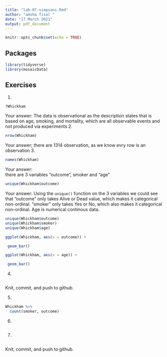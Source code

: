 ```yaml
---
title: "lab-07-simpsons.Rmd"
author: "amsha fisal "
date: "17 March 2021"
output: pdf_document
---
```


```r
knitr::opts_chunk$set(echo = TRUE)
```

## Packages

```r
library(tidyverse) 
library(mosaicData)
```


## Exercises


1.  
```r
?Whickham
```
    
Your answer:
The data is observational as the description states that is based on age, smoking, and mortality, which are all observable events and not produced via experiments
2.  
```r
nrow(Whickham)
```

Your answer;
there are 1314 observation, as we know evry row is an observation
3.  

```r
names(Whickham)
```

Your answer:  
there are 3 variables "outcome", smoker and "age"
```r
unique(Whickham$outcome)
```

Your answer: 
Using the `unique()` function on the 3 variables we could see that "outcome" only takes Alive or Dead value, which makes it categorical non-ordinal. "smoker" only takes Yes or No, which also makes it categorical non-ordinal. Age is numerical continous data.


```r
unique(Whickham$outcome)
unique(Whickham$smoker)
unique(Whickham$age)
```


```r
ggplot(Whickham, aes(x = outcome)) +

 geom_bar()
```

```r
ggplot(Whickham, aes(x = age)) +

 geom_bar()
```


4. 

```r

```

Knit, commit, and push to github.

5. 

```r
Whickham %>%
  count(smoker, outcome)
```

6.

```r

```

7. 

```r

```

Knit, commit, and push to github.